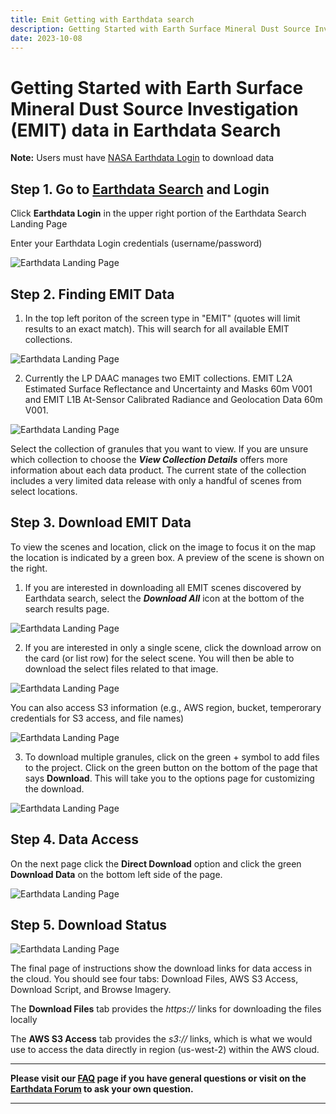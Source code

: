 ```yaml
---
title: Emit Getting with Earthdata search
description: Getting Started with Earth Surface Mineral Dust Source Investigation (EMIT) data in Earthdata Search
date: 2023-10-08
---
```





# Getting Started with Earth Surface Mineral Dust Source Investigation (EMIT) data in Earthdata Search

**Note:** Users must have [NASA Earthdata Login](https://urs.earthdata.nasa.gov/home) to download data

## Step 1. Go to [Earthdata Search](https://search.earthdata.nasa.gov/search) and Login

Click **Earthdata Login** in the upper right portion of the Earthdata Search Landing Page

Enter your Earthdata Login credentials (username/password)  

![Earthdata Landing Page](https://i.imgur.com/CMzS6kA.jpeg)

## Step 2. Finding EMIT Data

1. In the top left poriton of the screen type in "EMIT" (quotes will limit results to an exact match). This will search for all available EMIT collections.

![Earthdata Landing Page](https://i.imgur.com/UeuG3bd.jpeg)

2. Currently the LP DAAC manages two EMIT collections.
EMIT L2A Estimated Surface Reflectance and Uncertainty and Masks 60m V001 and EMIT L1B At-Sensor Calibrated Radiance and Geolocation Data 60m V001.

![Earthdata Landing Page](https://i.imgur.com/j2zWRR2.png)

Select the collection of granules that you want to view. If you are unsure which collection to choose the ***View Collection Details*** offers more information about each data product. The current state of the collection includes a very limited data release with only a handful of scenes from select locations.

## Step 3. Download EMIT Data

To view the scenes and location, click on the image to focus it on the map the location is indicated by a green box. A preview of the scene is shown on the right.

1. If you are interested in downloading all EMIT scenes discovered by Earthdata search, select the ***Download All*** icon at the bottom of the search results page.

![Earthdata Landing Page](https://i.imgur.com/YjcAZvU.png)

2. If you are interested in only a single scene, click the download arrow on the card (or list row) for the select scene. You will then be able to download the select files related to that image.

![Earthdata Landing Page](https://i.imgur.com/cdOsgm3.png)

You can also access S3 information (e.g., AWS region, bucket, temperorary credentials for S3 access, and file names)

![Earthdata Landing Page](https://i.imgur.com/Y4jVdD0.png)

3. To download multiple granules, click on the green + symbol to add files to the project. Click on the green button on the bottom of the page that says **Download**. This will take you to the options page for customizing the download.

![Earthdata Landing Page](https://i.imgur.com/ouESYWJ.png)

## Step 4. Data Access

On the next page click the **Direct Download** option and click the green **Download Data** on the bottom left side of the page.

![Earthdata Landing Page](https://i.imgur.com/NuoENO8.png)

## Step 5. Download Status

![Earthdata Landing Page](https://i.imgur.com/T3sbhau.png)

The final page of instructions show the download links for data access in the cloud. You should see four tabs: Download Files, AWS S3 Access, Download Script, and Browse Imagery.

The **Download Files** tab provides the *https://* links for downloading the files locally

The **AWS S3 Access** tab provides the  *s3://* links, which is what we would use to access the data directly in region (us-west-2) within the AWS cloud.  

---

**Please visit our [FAQ](https://forum.earthdata.nasa.gov/) page if you have general questions or visit on the [Earthdata Forum](https://forum.earthdata.nasa.gov/) to ask your own question.**

---